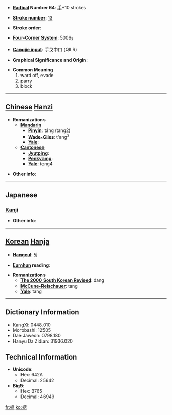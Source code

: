 * '''[[Wiktionary:Chinese radical index| Radical]] Number 64''': [[Wiktionary:Chinese radical index 手|手]]+10 strokes

* '''[[Wiktionary:Chinese total strokes index|Stroke number]]''': [[Wiktionary:Chinese total strokes index 13|13]]

* '''Stroke order''': 

* '''[[Wiktionary:Chinese four corner index|Four-Corner System]]''': 5006<sub>7</sub>

* '''[[Wiktionary:Chinese Cangjie index|Cangjie input]]''': 手戈中口 (QILR)

* '''Graphical Significance and Origin''': 

* '''Common Meaning'''
*#ward off, evade
*# parry
*# block


----

== [[Chinese]] [[Hanzi]] ==

* '''Romanizations'''
** '''[[Mandarin]]'''
*** '''[[Pinyin]]''': táng (tang2)
*** '''[[Wade-Giles]]''': t'ang<sup>2</sup>
*** '''[[Yale]]''': 
** '''[[Cantonese]]'''
*** '''[[Jyutping]]''':
*** '''[[Penkyamp]]''': 
*** '''[[Yale]]''': tong4

* '''Other info''': 

----

==Japanese==
===[[Kanji]]===
{{kanji|on readings=[[とう]] (tō), [[どう]] (dō)
|kun readings=[[はる]] (haru)
}}

* '''Other info''':  

----

== [[Korean]] [[Hanja]] ==

* '''[[Hangeul]]''': 당

* '''[[Eumhun]] reading''': 

* '''Romanizations'''
** '''[[The 2000 South Korean Revised Romanization|The 2000 South Korean Revised]]''': dang
** '''[[McCune-Reischauer]]''': tang
** '''[[Yale]]''': tang

----

== Dictionary Information ==

* KangXi: 0448.010
* Morobashi: 12505
* Dae Jaweon: 0798.180
* Hanyu Da Zidian: 31936.020

== Technical Information ==

* '''Unicode''':
** Hex: 642A
** Decimal: 25642
* '''Big5''':
** Hex: B765
** Decimal: 46949

[[fr:搪]]
[[ko:搪]]